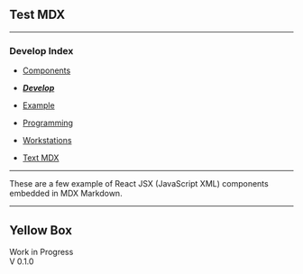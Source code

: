 
## Test MDX

<hr/>

<article className="prose prose-lg">

### Develop Index

- [ Components](webcomp)
- [ ***Develop***](develop)
- [ Example](example)
- [ Programming](programming)
- [ Workstations](workstations)

- [Text MDX](testmdx)

</article>

<hr/>


These are a few example of  React JSX (JavaScript XML) components embedded in MDX Markdown. 

---

## Yellow Box
<div>
<article className="
  prose prose-lg
  box-border h w-52
  border-none
  py-3
  
  bg-yellow-200
  text-center
  text-black
  font-bold
  leading-tight
  rounded-lg
  ">

Work in Progress<br/>
V 0.1.0

</article>
</div>




<!--
<div  className="table-auto" bg-gray-50>
  <table>
  <thead>
    <tr>
      <th>Title</th>
      <th>Author</th>
      <th>Views</th>
    </tr>
  </thead>
  <tbody>
    <tr>
      <td>Intro to CSS</td>
      <td>Adam</td>
      <td>858</td>
    </tr>
    <tr className="bg-emerald-200">
      <td>A Long and Winding Tour of the History of UI Frameworks and Tools and the Impact on Design</td>
      <td>Adam</td>
      <td>112</td>
    </tr>
    <tr>
      <td>Intro to JavaScript</td>
      <td>Chris</td>
      <td>1,280</td>
    </tr>
  </tbody>
</table>
</div>
## JSX

- This embedded component
```
<div style={{ padding: '20px', backgroundColor: 'pink' }}>
  <h3>This is JSX component</h3>
</div>
```
- Renders this
<div style={{ padding: '15px', backgroundColor: 'pink' }}>
  This is JSX component
</div>

---

<Red>"Props Message"</Red>

---

This embedded component 
```
<div style={{ padding: '10px 30px', backgroundColor: 'cyan' }}>
  <h2>Try making this heading have the color green</h2>
</div>
```
Renders this
<div style={{ padding: '10px 30px', backgroundColor: 'cyan' }}>
  Try making this heading have the color green
</div>

---

---

- This embedded component
```
> This is blockquote embedded component
>Quote this
>
>Quote that
```
- Renderd this
> This is a blockquote embedded component example
>
> Cras justo odio, dapibus ac facilisis in, egestas eget quam. Nulla vitae elit libero, a pharetra augue.
>
> Nulla vitae elit libero, a pharetra augue. Maecenas faucibus mollis interdum.
>
> Donec sed odio dui. Nullam quis risus eget urna mollis ornare vel eu leo. Vivamus sagittis lacus vel augue laoreet rutrum faucibus dolor auctor. Curabitur blandit tempus porttitor. Donec id elit non mi porta gravida at eget metus.

This is **Not** a blockquote

---
-->
